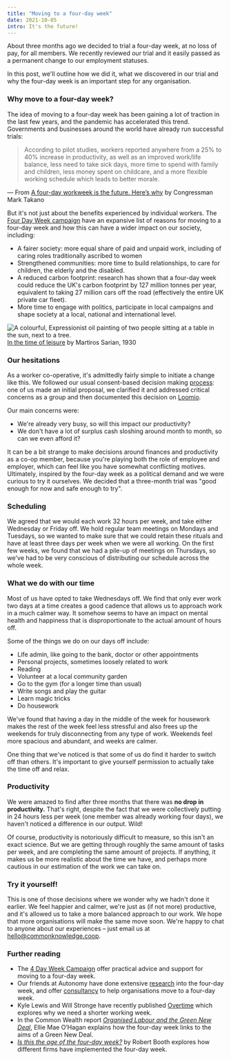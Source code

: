 ```yaml
---
title: "Moving to a four-day week"
date: 2021-10-05
intro: It's the future!
---
```


About three months ago we decided to trial a four-day week, at no loss of pay, for all members. We recently reviewed our trial and it easily passed as a permanent change to our employment statuses. 

In this post, we'll outline how we did it, what we discovered in our trial and why the four-day week is an important step for any organisation.

### Why move to a four-day week?

The idea of moving to a four-day week has been gaining a lot of traction in the last few years, and the pandemic has accelerated this trend. Governments and businesses around the world have already run successful trials:

> According to pilot studies, workers reported anywhere from a 25% to 40% increase in productivity, as well as an improved work/life balance, less need to take sick days, more time to spend with family and children, less money spent on childcare, and a more flexible working schedule which leads to better morale.

— From [A four-day workweek is the future. Here’s why](https://www.theguardian.com/commentisfree/2021/aug/24/four-day-workweek-legislation) by Congressman Mark Takano

But it's not just about the benefits experienced by individual workers. The [Four Day Week campaign](https://www.4dayweek.co.uk/why) have an expansive list of reasons for moving to a four-day week and how this can have a wider impact on our society, including:

- A fairer society: more equal share of paid and unpaid work, including of caring roles traditionally ascribed to women
- Strengthened communities: more time to build relationships, to care for children, the elderly and the disabled.
- A reduced carbon footprint: research has shown that a four-day week could reduce the UK's carbon footprint by 127 million tonnes per year, equivalent to taking 27 million cars off the road (effectively the entire UK private car fleet).
- More time to engage with politics, participate in local campaigns and shape society at a local, national and international level.

![A colourful, Expressionist oil painting of two people sitting at a table in the sun, next to a tree.](../../assets/in-the-time-of-leisure-1930.jpg)
[In the time of leisure](https://www.wikiart.org/en/martiros-sarian/in-the-time-of-leisure-1930) by Martiros Sarian, 1930

### Our hesitations

As a worker co-operative, it's admittedly fairly simple to initiate a change like this. We followed our usual consent-based decision making [process](https://www.sociocracyforall.org/consent-decision-making/): one of us made an initial proposal, we clarified it and addressed critical concerns as a group and then documented this decision on [Loomio](https://www.loomio.org/).

Our main concerns were:

- We're already very busy, so will this impact our productivity?
- We don't have a lot of surplus cash sloshing around month to month, so can we even afford it?

It can be a bit strange to make decisions around finances and productivity as a co-op member, because you're playing both the role of employee and employer, which can feel like you have somewhat conflicting motives. Ultimately, inspired by the four-day week as a political demand and we were curious to try it ourselves. We decided that a three-month trial was "good enough for now and safe enough to try".

### Scheduling

We agreed that we would each work 32 hours per week, and take either Wednesday or Friday off. We hold regular team meetings on Mondays and Tuesdays, so we wanted to make sure that we could retain these rituals and have at least three days per week when we were all working. On the first few weeks, we found that we had a pile-up of meetings on Thursdays, so we've had to be very conscious of distributing our schedule across the whole week.

### What we do with our time

Most of us have opted to take Wednesdays off. We find that only ever work two days at a time creates a good cadence that allows us to approach work in a much calmer way. It somehow seems to have an impact on mental health and happiness that is disproportionate to the actual amount of hours off.

Some of the things we do on our days off include:

- Life admin, like going to the bank, doctor or other appointments
- Personal projects, sometimes loosely related to work
- Reading
- Volunteer at a local community garden
- Go to the gym (for a longer time than usual)
- Write songs and play the guitar
- Learn magic tricks
- Do housework

We've found that having a day in the middle of the week for housework makes the rest of the week feel less stressful and also frees up the weekends for truly disconnecting from any type of work. Weekends feel more spacious and abundant, and weeks are calmer.

One thing that we've noticed is that some of us do find it harder to switch off than others. It's important to give yourself permission to actually take the time off and relax.

### Productivity

We were amazed to find after three months that there was **no drop in productivity.** That's right, despite the fact that we were collectively putting in 24 hours less per week (one member was already working four days), we haven't noticed a difference in our output. Wild!

Of course, productivity is notoriously difficult to measure, so this isn't an exact science. But we are getting through roughly the same amount of tasks per week, and are completing the same amount of projects. If anything, it makes us be more realistic about the time we have, and perhaps more cautious in our estimation of the work we can take on.

### Try it yourself!

This is one of those decisions where we wonder why we hadn't done it earlier. We feel happier and calmer, we're just as (if not more) productive, and it's allowed us to take a more balanced approach to our work. We hope that more organisations will make the same move soon. We're happy to chat to anyone about our experiences – just email us at [hello@commonknowledge.coop](mailto:hello@commonknowledge.coop).

### Further reading

- The [4 Day Week Campaign](https://www.4dayweek.co.uk/) offer practical advice and support for moving to a four-day week.
- Our friends at Autonomy have done extensive [research](http://autonomy.work/portfolio/the-shorter-working-week-a-report-from-autonomy-in-collaboration-with-members-of-the-4-day-week-campaign/) into the four-day week, and offer [consultancy](https://autonomy.work/consultancy/) to help organisations move to a four-day week.
- Kyle Lewis and Will Stronge have recently published [Overtime](https://www.versobooks.com/books/3649-overtime) which explores why we need a shorter working week. 
- In the Common Wealth report [*Organised Labour and the Green New Deal*](https://www.common-wealth.co.uk/reports/organised-labour-and-the-green-new-deal), Ellie Mae O’Hagan explains how the four-day week links to the aims of a Green New Deal.
- [*Is this the age of the four-day week?*](https://www.theguardian.com/world/2019/mar/13/age-of-four-day-week-workers-productivity) by Robert Booth explores how different firms have implemented the four-day week.
